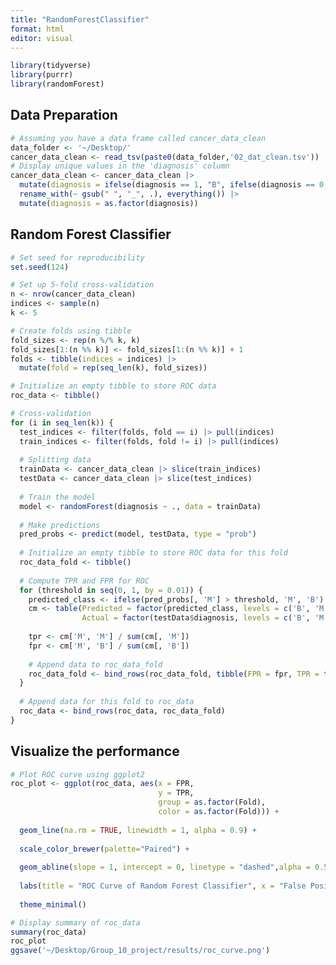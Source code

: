 ```yaml
---
title: "RandomForestClassifier"
format: html
editor: visual
---
```


```r
library(tidyverse)
library(purrr)
library(randomForest)
```

## Data Preparation

```r
# Assuming you have a data frame called cancer_data_clean
data_folder <- '~/Desktop/'
cancer_data_clean <- read_tsv(paste0(data_folder,'02_dat_clean.tsv'))
# Display unique values in the 'diagnosis' column
cancer_data_clean <- cancer_data_clean |>
  mutate(diagnosis = ifelse(diagnosis == 1, "B", ifelse(diagnosis == 0, "M", diagnosis))) |>
  rename_with(~ gsub(" ", "_", .), everything()) |>
  mutate(diagnosis = as.factor(diagnosis))

```

## Random Forest Classifier

```r
# Set seed for reproducibility
set.seed(124)

# Set up 5-fold cross-validation
n <- nrow(cancer_data_clean)
indices <- sample(n)
k <- 5

# Create folds using tibble
fold_sizes <- rep(n %/% k, k)
fold_sizes[1:(n %% k)] <- fold_sizes[1:(n %% k)] + 1
folds <- tibble(indices = indices) |> 
  mutate(fold = rep(seq_len(k), fold_sizes))

# Initialize an empty tibble to store ROC data
roc_data <- tibble()

# Cross-validation
for (i in seq_len(k)) {
  test_indices <- filter(folds, fold == i) |> pull(indices)
  train_indices <- filter(folds, fold != i) |> pull(indices)
  
  # Splitting data
  trainData <- cancer_data_clean |> slice(train_indices)
  testData <- cancer_data_clean |> slice(test_indices)
  
  # Train the model
  model <- randomForest(diagnosis ~ ., data = trainData)
  
  # Make predictions
  pred_probs <- predict(model, testData, type = "prob")
  
  # Initialize an empty tibble to store ROC data for this fold
  roc_data_fold <- tibble()
  
  # Compute TPR and FPR for ROC
  for (threshold in seq(0, 1, by = 0.01)) {
    predicted_class <- ifelse(pred_probs[, 'M'] > threshold, 'M', 'B')
    cm <- table(Predicted = factor(predicted_class, levels = c('B', 'M')),
                Actual = factor(testData$diagnosis, levels = c('B', 'M')))
    
    tpr <- cm['M', 'M'] / sum(cm[, 'M'])
    fpr <- cm['M', 'B'] / sum(cm[, 'B'])
    
    # Append data to roc_data_fold
    roc_data_fold <- bind_rows(roc_data_fold, tibble(FPR = fpr, TPR = tpr, Threshold = threshold, Fold = i))
  }
  
  # Append data for this fold to roc_data
  roc_data <- bind_rows(roc_data, roc_data_fold)
}
```

## Visualize the performance

```r
# Plot ROC curve using ggplot2
roc_plot <- ggplot(roc_data, aes(x = FPR, 
                                 y = TPR, 
                                 group = as.factor(Fold), 
                                 color = as.factor(Fold))) +
  
  geom_line(na.rm = TRUE, linewidth = 1, alpha = 0.9) +
  
  scale_color_brewer(palette="Paired") +
  
  geom_abline(slope = 1, intercept = 0, linetype = "dashed",alpha = 0.5) +
  
  labs(title = "ROC Curve of Random Forest Classifier", x = "False Positive Rate", y = "True Positive Rate", color = "Fold") +
  
  theme_minimal()

# Display summary of roc_data
summary(roc_data)
roc_plot
ggsave('~/Desktop/Group_10_project/results/roc_curve.png')
```
